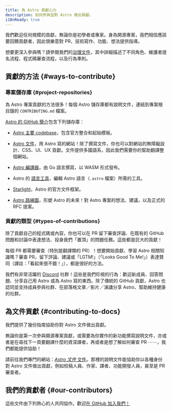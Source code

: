 ```yaml
---
title: 為 Astro 貢獻心力
description: 如何參與並對 Astro 做出貢獻。
i18nReady: true
---
```


我們歡迎任何規模的貢獻，無論你是初學者或專家。身為開源專案，我們相信應該要回饋貢獻者，因此很樂意對 PR、技術寫作、功能、想法提供指導。

想要更深入參與嗎？請參閱我們的[治理文件](https://github.com/withastro/.github/blob/main/GOVERNANCE.md)，其中詳細描述了不同角色、維護者提名流程、程式碼審查流程，以及行為準則。

## 貢獻的方法 \{#ways-to-contribute\}

### 專案儲存庫 \{#project-repositories\}

為 Astro 專案貢獻的方法很多！每個 Astro 儲存庫都有說明文件，連結到專案根目錄的 `CONTRIBUTING.md` 檔案。

[Astro 的 GitHub 簡介](https://github.com/withastro)包含下列儲存庫：

- [Astro 主要 codebase](https://github.com/withastro/astro)，包含官方整合和起始模板。

- [Astro 文件](https://github.com/withastro/docs)，用 Astro 寫的網站！除了撰寫文件，你也可以對網站的無障礙設計、CSS、UI、UX 貢獻。文件提供多國語系，因此我們需要你的幫助翻譯整個網站。

- [Astro 編譯器](https://github.com/withastro/compiler)，由 Go 語言撰寫，以 WASM 形式發布。

- Astro 的 [語言工具](https://github.com/withastro/language-tools)，編輯 Astro 語言（`.astro` 檔案）所需的工具。

- [Starlight](https://github.com/withastro/starlight)，Astro 的官方文件框架。

- [Astro 路線圖](https://github.com/withastro/roadmap)，形塑 Astro 的未來！對 Astro 專案的想法、建議，以及正式的 RFC 提案。

### 貢獻的類型 \{#types-of-contributions\}

除了貢獻自己的程式碼或內容，你也可以在 PR 留下審查評論、在既有的 GitHub 問題和討論中表達想法、投身我們「置頂」的問題任務。這些都是巨大的貢獻！

每個 PR 都需要審查（特別是翻譯類的 PR）！想要開始貢獻、學習 Astro 相關知識嗎？審查 PR，留下評論、建議或「LGTM!」（「Looks Good To Me!」）表達贊同（譯註：「看起來很不錯！」），都是很好的方法。

我們有非常活躍的 [Discord](https://astro.build/chat) 社群！這些是我們珍視的行為：歡迎新成員、回答問題、分享自己用 Astro 或為 Astro 寫的東西。除了傳統的 GitHub 貢獻，Astro 也認同並支持成員參與社群、在部落格文章／影片／演講分享 Astro、幫助維持健康的社群。

## 為文件貢獻 \{#contributing-to-docs\}

我們提供了幾份指南協助你對 Astro 文件做出貢獻。

無論你是第一次參與開源專案貢獻，或需要為你實作的新功能撰寫說明文件，亦或者是在尋找下一頁要翻譯什麼的資深譯者，再或者是想了解如何審查 PR ⋯⋯，我們都能提供協助！

請前往我們專門的網站：[*Astro 文件* 文件](https://contribute.docs.astro.build)。那裡的說明文件能協助你以各種身份對 Astro 文件做出貢獻，例如校稿人員、作家、譯者、功能開發人員，甚至是 PR 審查者。

## 我們的貢獻者 \{#our-contributors\}

這些文件由下列熱心的人共同協作。歡迎[在 GitHub 加入我們！](https://github.com/withastro/docs)

<ContributorList githubRepo="withastro/docs" />
